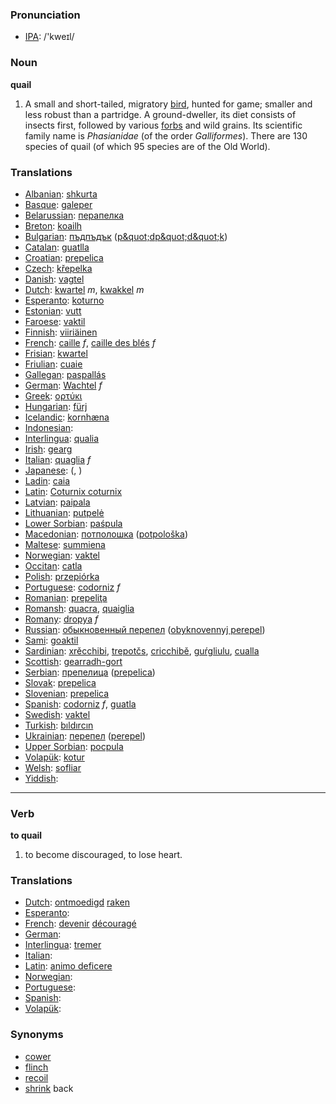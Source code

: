 === Pronunciation ===
*[[w:IPA|IPA]]: /'kweɪl/

=== Noun ===

'''quail'''

# A small and short-tailed, migratory [[bird]], hunted for game; smaller and less robust than a partridge. A ground-dweller, its diet consists of insects first, followed by various [[forb]]s and wild grains.  Its scientific family name is ''Phasianidae'' (of the order ''Galliformes''). There are 130 species of quail (of which 95 species are of the Old World).

=== Translations ===
*[[Albanian]]: [[shkurta]]
*[[Basque]]: [[galeper]]
*[[Belarussian]]: [[перапелка]]
*[[Breton]]: [[koailh]]
*[[Bulgarian]]: [[пъдпъдък]] ([[p&quot;dp&quot;d&quot;k]])
*[[Catalan]]: [[guatlla]]
*[[Croatian]]: [[prepelica]]
*[[Czech]]: [[křepelka]]
*[[Danish]]: [[vagtel]]
*[[Dutch]]: [[kwartel]] ''m'', [[kwakkel]] ''m''
*[[Esperanto]]: [[koturno]]
*[[Estonian]]: [[vutt]]
*[[Faroese]]: [[vaktil]]
*[[Finnish]]: [[viiriäinen]]
*[[French]]: [[caille]] ''f'', [[caille des blés]] ''f''
*[[Frisian]]: [[kwartel]]
*[[Friulian]]: [[cuaie]]
*[[Gallegan]]: [[paspallás]]
*[[German]]: [[Wachtel]] ''f''
*[[Greek]]: [[ορτύκι]] '' ''
*[[Hungarian]]: [[fürj]]
*[[Icelandic]]: [[kornhæna]]
*[[Indonesian]]: [[]]
*[[Interlingua]]: [[qualia]]
*[[Irish]]: [[gearg]]
*[[Italian]]: [[quaglia]] ''f''
*[[Japanese]]: [[]] ([[]], )
*[[Ladin]]: [[caia]]
*[[Latin]]: [[Coturnix coturnix]] '' ''
*[[Latvian]]: [[paipala]]
*[[Lithuanian]]: [[putpelė]]
*[[Lower Sorbian]]: [[paśpula]]
*[[Macedonian]]: [[потполошка]] ([[potpološka]])
*[[Maltese]]: [[summiena]]
*[[Norwegian]]: [[vaktel]]
*[[Occitan]]: [[catla]]
*[[Polish]]: [[przepiórka]] '' ''
*[[Portuguese]]: [[codorniz]] ''f''
*[[Romanian]]: [[prepeliţa]]
*[[Romansh]]: [[quacra]], [[quaiglia]]
*[[Romany]]: [[dropya]] ''f''
*[[Russian]]: [[обыкновенный перепел]] ([[obyknovennyj perepel]]) '' ''
*[[Sami]]: [[goaktil]]
*[[Sardinian]]: [[xrěcchibi]], [[trepotčs]], [[cricchibě]], [[guŕgliulu]], [[cualla]]
*[[Scottish]]: [[gearradh-gort]]
*[[Serbian]]: [[препелица]] ([[prepelica]])
*[[Slovak]]: [[prepelica]]
*[[Slovenian]]: [[prepelica]]
*[[Spanish]]: [[codorniz]] ''f'', [[guatla]] '' ''
*[[Swedish]]: [[vaktel]]
*[[Turkish]]: [[bıldırcın]]
*[[Ukrainian]]: [[перепел]] ([[perepel]])
*[[Upper Sorbian]]: [[pocpula]]
*[[Volapük]]: [[kotur]]
*[[Welsh]]: [[sofliar]]
*[[Yiddish]]: [[]]

----

=== Verb  ===

'''to quail'''

# to become discouraged, to lose heart.

=== Translations ===
*[[Dutch]]: [[ontmoedigd]] [[raken]]
*[[Esperanto]]: [[]]
*[[French]]: [[devenir]] [[découragé]]
*[[German]]: [[]]
*[[Interlingua]]: [[tremer]]
*[[Italian]]: [[]]
*[[Latin]]: [[animo deficere]]
*[[Norwegian]]: [[]]
*[[Portuguese]]: [[]]
*[[Spanish]]: [[]]
*[[Volapük]]: [[]]

=== Synonyms ===
*[[cower]]
*[[flinch]]
*[[recoil]]
*[[shrink]] back